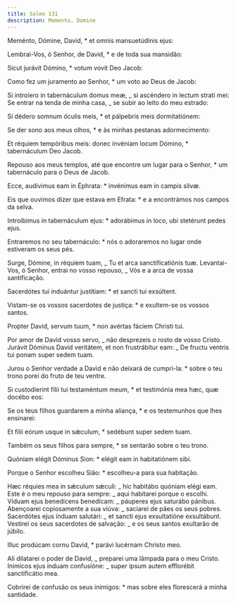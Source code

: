 ```yaml
---
title: Salmo 131
description: Memento, Domine
---
```


<div class="side-by-side not-content">

Meménto, Dómine, David, \* et omnis mansuetúdinis ejus:

Lembrai-Vos, ó Senhor, de David, \* e de toda sua mansidão:

Sicut jurávit Dómino, \* votum vovit Deo Jacob:

Como fez um juramento ao Senhor, \* um voto ao Deus de Jacob:

Si introíero in tabernáculum domus meæ, _ si ascéndero in lectum strati mei: Se entrar na tenda de minha casa, _ se subir ao leito do meu estrado:

Si dédero somnum óculis meis, \* et pálpebris meis dormitatiónem:

Se der sono aos meus olhos, \* e às minhas pestanas adormecimento:

Et réquiem tempóribus meis: donec invéniam locum Dómino, \* tabernáculum Deo Jacob.

Repouso aos meus templos, até que encontre um lugar para o Senhor, \* um tabernáculo para o Deus de Jacob.

Ecce, audívimus eam in Éphrata: \* invénimus eam in campis silvæ.

Eis que ouvimos dizer que estava em Efrata: \* e a encontrámos nos campos da selva.

Introíbimus in tabernáculum ejus: \* adorábimus in loco, ubi stetérunt pedes ejus.

Entraremos no seu tabernáculo: \* nós o adoraremos no lugar onde estiveram os seus pés.

Surge, Dómine, in réquiem tuam, _ Tu et arca sanctificatiónis tuæ. Levantai-Vos, ó Senhor, entrai no vosso repouso, _ Vós e a arca de vossa santificação.

Sacerdótes tui induántur justítiam: \* et sancti tui exsúltent.

Vistam-se os vossos sacerdotes de justiça: \* e exultem-se os vossos santos.

Propter David, servum tuum, \* non avértas fáciem Christi tui.

Por amor de David vosso servo, _ não desprezeis o rosto de vosso Cristo. Jurávit Dóminus David veritátem, et non frustrábitur eam: _ De fructu ventris tui ponam super sedem tuam.

Jurou o Senhor verdade a David e não deixará de cumpri-la: \* sobre o teu trono porei do fruto de teu ventre.

Si custodíerint fílii tui testaméntum meum, \* et testimónia mea hæc, quæ docébo eos:

Se os teus filhos guardarem a minha aliança, \* e os testemunhos que lhes ensinarei:

Et fílii eórum usque in sǽculum, \* sedébunt super sedem tuam.

Também os seus filhos para sempre, \* se sentarão sobre o teu trono.

Quóniam elégit Dóminus Sion: \* elégit eam in habitatiónem sibi.

Porque o Senhor escolheu Sião: \* escolheu-a para sua habitação.

Hæc réquies mea in sǽculum sǽculi: _ hic habitábo quóniam elégi eam. Este é o meu repouso para sempre: _ aqui habitarei porque o escolhi. Víduam ejus benedícens benedícam: _ páuperes ejus saturábo pánibus. Abençoarei copiosamente a sua viúva: _ saciarei de pães os seus pobres. Sacerdótes ejus índuam salutári: _ et sancti ejus exsultatióne exsultábunt. Vestirei os seus sacerdotes de salvação: _ e os seus santos exultarão de júbilo.

Illuc prodúcam cornu David, \* parávi lucérnam Christo meo.

Ali dilatarei o poder de David, _ preparei uma lâmpada para o meu Cristo. Inimícos ejus índuam confusióne: _ super ipsum autem efflorébit sanctificátio mea.

Cobrirei de confusão os seus inimigos: \* mas sobre eles florescerá a minha santidade.

</div>
